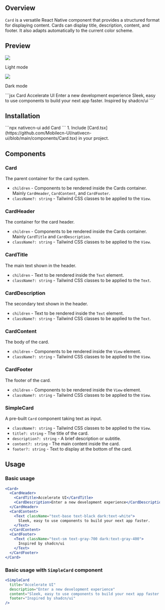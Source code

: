 ## Overview

`Card` is a versatile React Native component that provides a structured format for displaying content.
Cards can display title, description, content, and footer. It also adapts automatically to the current color scheme.

## Preview

<Tabs>
  <Tab title="Preview">
    <div style={{ display: 'flex', justifyContent: 'center' }}>
      <div>
        <img src="https://raw.githubusercontent.com/Mobilecn-UI/nativecn-ui/main/assets/examples/components/card-light.png" />
        <p>Light mode</p>
      </div>
      <div>
        <img src="https://raw.githubusercontent.com/Mobilecn-UI/nativecn-ui/main/assets/examples/components/card-dark.png" />
        <p>Dark mode</p>
      </div>
    </div>
  </Tab>
  <Tab title="Code">
    ```jsx
    <View className="flex gap-2">
      <Text className="font-semibold text-xl text-primary">Card</Text>
      <Card>
        <CardHeader>
          <CardTitle>Accelerate UI</CardTitle>
          <CardDescription>Enter a new development experience</CardDescription>
        </CardHeader>
        <CardContent>
          <Text className="text-base text-primary">
            Sleek, easy to use components to build your next app faster.
          </Text>
        </CardContent>
        <CardFooter>
          <Text className="text-sm text-muted-foreground">
            Inspired by shadcn/ui
          </Text>
        </CardFooter>
      </Card>
    </View>
    ```
  </Tab>
</Tabs>

## Installation

<Tabs>
  <Tab title="CLI">```npx nativecn-ui add Card ```</Tab>
  <Tab title="Manual">
    1. Include
    [Card.tsx](https://github.com/Mobilecn-UI/nativecn-ui/blob/main/components/Card.tsx)
    in your project.
  </Tab>
</Tabs>

## Components

### Card

The parent container for the card system.

- `children` - Components to be rendered inside the Cards container. Mainly `CardHeader`, `CardContent`, and `CardFooter`.
- `className?: string` - Tailwind CSS classes to be applied to the `View`.

### CardHeader

The container for the card header.

- `children` - Components to be rendered inside the Cards container. Mainly `CardTitle` and `CardDescription`.
- `className?: string` - Tailwind CSS classes to be applied to the `View`.

### CardTitle

The main text shown in the header.

- `children` - Text to be rendered inside the `Text` element.
- `className?: string` - Tailwind CSS classes to be applied to the `Text`.

### CardDescription

The secondary text shown in the header.

- `children` - Text to be rendered inside the `Text` element.
- `className?: string` - Tailwind CSS classes to be applied to the `Text`.

### CardContent

The body of the card.

- `children` - Components to be rendered inside the `View` element.
- `className?: string` - Tailwind CSS classes to be applied to the `View`.

### CardFooter

The footer of the card.

- `children` - Components to be rendered inside the `View` element.
- `className?: string` - Tailwind CSS classes to be applied to the `View`.

### SimpleCard

A pre-built `Card` component taking text as input.

- `className?: string` - Tailwind CSS classes to be applied to the `View`.
- `title?: string` - The title of the card.
- `description?: string` - A brief description or subtitle.
- `content?: string` - The main content inside the card.
- `footer?: string` - Text to display at the bottom of the card.

## Usage

### Basic usage

```jsx
<Card>
  <CardHeader>
    <CardTitle>Accelerate UI</CardTitle>
    <CardDescription>Enter a new development experience</CardDescription>
  </CardHeader>
  <CardContent>
    <Text className="text-base text-black dark:text-white">
      Sleek, easy to use components to build your next app faster.
    </Text>
  </CardContent>
  <CardFooter>
    <Text className="text-sm text-gray-700 dark:text-gray-400">
      Inspired by shadcn/ui
    </Text>
  </CardFooter>
</Card>
```

### Basic usage with `SimpleCard` component

```jsx
<SimpleCard
  title="Accelerate UI"
  description="Enter a new development experience"
  content="Sleek, easy to use components to build your next app faster."
  footer="Inspired by shadcn/ui"
/>
```
